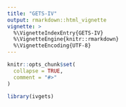 ```yaml
---
title: "GETS-IV"
output: rmarkdown::html_vignette
vignette: >
  %\VignetteIndexEntry{GETS-IV}
  %\VignetteEngine{knitr::rmarkdown}
  %\VignetteEncoding{UTF-8}
---
```


```r
knitr::opts_chunk$set(
  collapse = TRUE,
  comment = "#>"
)
```

```r
library(ivgets)
```
